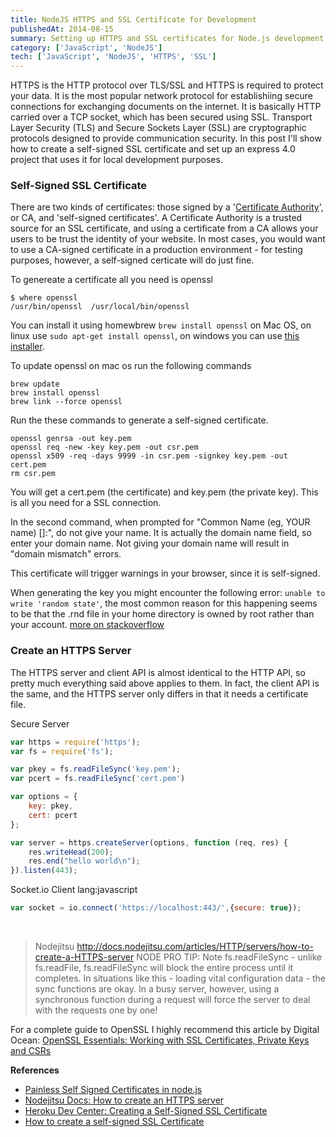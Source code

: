 ```yaml
---
title: NodeJS HTTPS and SSL Certificate for Development
publishedAt: 2014-08-15
summary: Setting up HTTPS and SSL certificates for Node.js development
category: ['JavaScript', 'NodeJS']
tech: ['JavaScript', 'NodeJS', 'HTTPS', 'SSL']
---
```


HTTPS is the HTTP protocol over TLS/SSL and HTTPS is required to protect your data. It is the most popular network protocol for establishiing secure connections for exchanging documents on the internet. It is basically HTTP carried over a TCP socket, which has been secured using SSL. Transport Layer Security (TLS) and Secure Sockets Layer (SSL) are cryptographic protocols designed to provide communication security. In this post I'll show how to create a self-signed SSL certificate and set up an express 4.0 project that uses it for local development purposes.

### Self-Signed SSL Certificate

There are two kinds of certificates: those signed by a '[Certificate Authority](http://en.wikipedia.org/wiki/Certificate_authority)', or CA, and 'self-signed certificates'. A Certificate Authority is a trusted source for an SSL certificate, and using a certificate from a CA allows your users to be trust the identity of your website. In most cases, you would want to use a CA-signed certificate in a production environment - for testing purposes, however, a self-signed certicate will do just fine.

To genereate a certificate all you need is openssl

```
$ where openssl
/usr/bin/openssl  /usr/local/bin/openssl
```

You can install it using homewbrew `brew install openssl` on Mac OS, on linux use `sudo apt-get install openssl`, on windows you can use [this installer](http://gnuwin32.sourceforge.net/packages/openssl.htm).

To update openssl on mac os run the following commands
```
brew update
brew install openssl
brew link --force openssl
```

Run the these commands to generate a self-signed certificate.

```
openssl genrsa -out key.pem
openssl req -new -key key.pem -out csr.pem
openssl x509 -req -days 9999 -in csr.pem -signkey key.pem -out cert.pem
rm csr.pem
```

You will get a cert.pem (the certificate) and key.pem (the private key). This is all you need for a SSL connection.

In the second command, when prompted for "Common Name (eg, YOUR name) []:", do not give your name. It is actually the domain name field, so enter your domain name. Not giving your domain name will result in "domain mismatch" errors.

This certificate will trigger warnings in your browser, since it is self-signed.

When generating the key you might encounter the following error: `unable to write 'random state'`, the most common reason for this happening seems to be that the .rnd file in your home directory is owned by root rather than your account. [more on stackoverflow](http://stackoverflow.com/questions/94445/using-openssl-what-does-unable-to-write-random-state-mean)   


### Create an HTTPS Server

The HTTPS server and client API is almost identical to the HTTP API, so pretty much everything said above applies to them. In fact, the client API is the same, and the HTTPS server only differs in that it needs a certificate file.

Secure Server
```js
var https = require('https');
var fs = require('fs');

var pkey = fs.readFileSync('key.pem');
var pcert = fs.readFileSync('cert.pem')

var options = {
    key: pkey,
    cert: pcert
};

var server = https.createServer(options, function (req, res) {
    res.writeHead(200);
    res.end("hello world\n");
}).listen(443);
```


Socket.io Client lang:javascript
```js
var socket = io.connect('https://localhost:443/',{secure: true});
```

&nbsp;   

> Nodejitsu http://docs.nodejitsu.com/articles/HTTP/servers/how-to-create-a-HTTPS-server 
> NODE PRO TIP: Note fs.readFileSync - unlike fs.readFile, fs.readFileSync will block the entire process until it completes. In situations like this - loading vital configuration data - the sync functions are okay. In a busy server, however, using a synchronous function during a request will force the server to deal with the requests one by one!

For a complete guide to OpenSSL I highly recommend this article by Digital Ocean: [OpenSSL Essentials: Working with SSL Certificates, Private Keys and CSRs](https://www.digitalocean.com/community/tutorials/openssl-essentials-working-with-ssl-certificates-private-keys-and-csrs)


__References__   
 - [Painless Self Signed Certificates in node.js ](https://github.com/coolaj86/node-ssl-root-cas/wiki/Painless-Self-Signed-Certificates-in-node.js)   
 - [Nodejitsu Docs: How to create an HTTPS server](http://docs.nodejitsu.com/articles/HTTP/servers/how-to-create-a-HTTPS-server)    
 - [Heroku Dev Center: Creating a Self-Signed SSL Certificate](https://devcenter.heroku.com/articles/ssl-certificate-self)         
 - [How to create a self-signed SSL Certificate](http://www.akadia.com/services/ssh_test_certificate.html)
